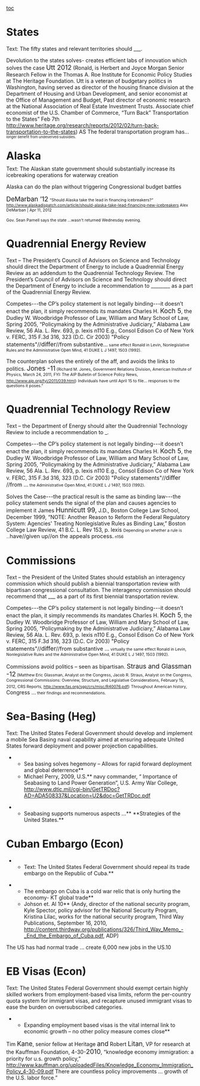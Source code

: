 [[toc]]

=States= 
Text: The fifty states and relevant territories should ___.

Devolution to the states solves- creates efficient labs of innovation which solves the case
<span style="font-size: 13pt;">Utt 2012</span> (Ronald, is Herbert and Joyce Morgan Senior Research Fellow in the Thomas A. Roe Institute for Economic Policy Studies at The Heritage Foundation. Utt is a veteran of budgetary politics in Washington, having served as director of the housing finance division at the Department of Housing and Urban Development, and senior economist at the Office of Management and Budget, Past director of economic research at the National Association of Real Estate Investment Trusts. Associate chief economist of the U.S. Chamber of Commerce, “Turn Back” Transportation to the States” Feb 7th http://www.heritage.org/research/reports/2012/02/turn-back-transportation-to-the-states) AS
<span class="StyleBoldUnderline">The federal transportation program has...</span><span style="font-size: 7pt;"> longer benefit from undeserved subsidies.</span>


=<span style="line-height: 13px;">Alaska </span>= 
Text: The Alaskan state government should substantially increase its icebreaking operations for waterway creation

Alaska can do the plan without triggering Congressional budget battles

<span style="font-size: 13pt;">DeMarban ’12</span>
<span style="font-size: 8pt;">“Should Alaska take the lead in financing icebreakers?” http://www.alaskadispatch.com/article/should-alaska-take-lead-financing-new-icebreakers Alex DeMarban | Apr 11, 2012</span>

<span style="font-size: 8pt;">Gov. Sean Parnell says the state ...wasn't returned Wednesday evening.</span>



=Quadrennial Energy Review= 


Text – The President’s Council of Advisors on Science and Technology should direct the Department of Energy to include a Quadrennial Energy Review as an addendum to the Quadrennial Technology Review. The President’s Council of Advisors on Science and Technology should direct the Department of Energy to include a recommendation to ________ as a part of the Quadrennial Energy Review.

Competes---the CP’s policy statement is not legally binding---it doesn’t enact the plan, it simply recommends its mandates
Charles H. <span style="font-size: 13pt;">Koch 5</span>, the Dudley W. Woodbridge Professor of Law, William and Mary School of Law, Spring 2005, “Policymaking by the Administrative Judiciary,” Alabama Law Review, 56 Ala. L. Rev. 693, p. lexis n110 E.g., Consol Edison Co of New York v. FERC, 315 F.3d 316, 323 (D.C. Cir 2003)
<span style="font-size: 11pt;">"Policy statements"</span>//<span style="font-size: 12pt;">differ</span>//<span style="font-size: 11pt;">from substantive...</span><span style="font-size: 8pt;"> same effect Ronald in Levin, Nonlegislative Rules and the Administrative Open Mind, 41 DUKE L J 1497, 1503 (1992).</span>


The counterplan solves the entirely of the aff, and avoids the links to politics.
<span style="font-size: 13pt;">Jones -11</span><span style="font-size: 8pt;"> (Richard M. Jones, Government Relations Division, American Institute of Physics, March 24, 2011, FYI: The AIP Bulletin of Science Policy News, http://www.aip.org/fyi/2011/039.html)</span>
<span style="font-size: 8pt;">Individuals have until April 15 to file... responses to the questions it poses.”</span>


=Quadrennial Technology Review= 
Text – the Department of Energy should alter the Quadrennial Technology Review to include a recommendation to _.

Competes---the CP’s policy statement is not legally binding---it doesn’t enact the plan, it simply recommends its mandates
Charles H. <span style="font-size: 13pt;">Koch 5</span>, the Dudley W. Woodbridge Professor of Law, William and Mary School of Law, Spring 2005, “Policymaking by the Administrative Judiciary,” Alabama Law Review, 56 Ala. L. Rev. 693, p. lexis n110 E.g., Consol Edison Co of New York v. FERC, 315 F.3d 316, 323 (D.C. Cir 2003)
<span style="font-size: 11pt;">"Policy statements"</span>//<span style="font-size: 12pt;">differ </span>//<span style="font-size: 11pt;">from ...</span><span style="font-size: 8pt;"> the Administrative Open Mind, 41 DUKE L J 1497, 1503 (1992).</span>


Solves the Case---the practical result is the same as binding law---the policy statement sends the signal of the plan and causes agencies to implement it
James <span style="font-size: 13pt;">Hunnicutt 99,</span> J.D., Boston College Law School, December 1999, “NOTE: Another Reason to Reform the Federal Regulatory System: Agencies' Treating Nonlegislative Rules as Binding Law,” Boston College Law Review, 41 B.C. L. Rev 153, p. lexis
<span style="font-size: 8pt;">Depending on whether a rule is ...</span><span style="font-size: 11pt;">have</span>//<span style="font-size: 11pt;">given up</span>//<span style="font-size: 11pt;">on the appeals process.</span><span style="font-size: 8pt;"> n156</span>

=Commissions= 
Text – the President of the United States should establish an interagency commission which should publish a biennial transportation review with bipartisan congressional consultation. The interagency commission should recommend that ___ as a part of its first biennial transportation review.

Competes---the CP’s policy statement is not legally binding---it doesn’t enact the plan, it simply recommends its mandates
Charles H. <span style="font-size: 13pt;">Koch 5</span>, the Dudley W. Woodbridge Professor of Law, William and Mary School of Law, Spring 2005, “Policymaking by the Administrative Judiciary,” Alabama Law Review, 56 Ala. L. Rev. 693, p. lexis n110 E.g., Consol Edison Co of New York v. FERC, 315 F.3d 316, 323 (D.C. Cir 2003)
<span style="font-size: 11pt;">"Policy statements"</span>//<span style="font-size: 12pt;">differ</span>//<span style="font-size: 11pt;">from substantive ...</span><span style="font-size: 8pt;"> virtually the same effect Ronald in Levin, Nonlegislative Rules and the Administrative Open Mind, 41 DUKE L J 1497, 1503 (1992).</span>

Commissions avoid politics – seen as bipartisan.
<span style="font-size: 13pt;">Straus and Glassman -12</span><span style="font-size: 8pt;"> (Matthew Eric Glassman, Analyst on the Congress, Jacob R. Straus, Analyst on the Congress, Congressional Commissions: Overview, Structure, and Legislative Considerations, February 15, 2012, CRS Reports, http://www.fas.org/sgp/crs/misc/R40076.pdf)</span>
<span style="font-size: 8pt;">Throughout American history, </span><span class="StyleBoldUnderline">Congress ...</span><span style="font-size: 8pt;"> their findings and recommendations. </span>
=Sea-Basing (Heg)= 
Text: The United States Federal Government should develop and implement a mobile Sea Basing naval capability aimed at ensuring adequate United States forward deployment and power projection capabilities.

**Sea basing solves hegemony – Allows for rapid forward deployment and global deterrence**
**Michael Perry, 2009, U.S.** navy commander, “ Importance of Seabasing to Land Power Generation”, U.S. Army War College, http://www.dtic.mil/cgi-bin/GetTRDoc?AD=ADA508337&Location=U2&doc=GetTRDoc.pdf

**Seabasing supports numerous aspects ...** **Strategies of the United States.**

=Cuban Embargo (Econ)= 

**Text: The United States Federal Government should repeal its trade embargo on the Republic of Cuba.**

**The embargo on Cuba is a cold war relic that is only hurting the economy- KT global trade**
**Johson et. Al 10** (Andy, director of the national security program, Kyle Spector, policy advisor for the National Security Program, Kristina Lilac, works for the national security program, Third Way Publications, September 16, 2010, http://content.thirdway.org/publications/326/Third_Way_Memo_-_End_the_Embargo_of_Cuba.pdf, ADP)
The US has had normal trade ... create 6,000 new jobs in the US.10

=EB Visas (Econ)= 

Text: The United States Federal Government should exempt certain highly skilled workers from employment-based visa limits, reform the per-country quota system for immigrant visas, and recapture unused immigrant visas to ease the burden on oversubscribed categories.

**Expanding employment based visas is the vital internal link to economic growth – no other policy measure comes close**
Tim <span style="font-size: 13pt;">Kane</span>, senior fellow at Heritage <span style="font-size: 13pt;">and</span> Robert <span style="font-size: 13pt;">Litan</span>, VP for research at the Kauffman Foundation, 4-30-<span style="font-size: 13pt;">2010</span>, “knowledge economy immigration: a priority for u.s. growth policy,” http://www.kauffman.org/uploadedFiles/Knowledge_Economy_Immigration_Policy_4-30-09.pdf
<span class="StyleBoldUnderline">There are countless policy improvements ...</span> growth of the U.S. labor force.”